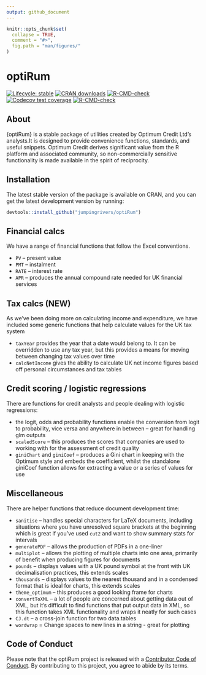 ```yaml
---
output: github_document
---
```


<!-- README.md is generated from README.Rmd. Please edit that file -->

```r
knitr::opts_chunk$set(
  collapse = TRUE,
  comment = "#>",
  fig.path = "man/figures/"
)
```

# optiRum

<!-- badges: start -->
[![Lifecycle: stable](https://img.shields.io/badge/lifecycle-stable-brightgreen.svg)](https://lifecycle.r-lib.org/articles/stages.html#stable)
[![CRAN downloads](https://cranlogs.r-pkg.org/badges/optiRum)](https://cran.rstudio.com/package=optiRum) 
[![R-CMD-check](https://github.com/jumpingrivers/optiRum/workflows/R-CMD-check/badge.svg)](https://github.com/jumpingrivers/optiRum/actions)
[![Codecov test coverage](https://codecov.io/gh/jumpingrivers/optiRum/branch/main/graph/badge.svg)](https://app.codecov.io/gh/jumpingrivers/optiRum?branch=main)
[![R-CMD-check](https://github.com/jumpingrivers/optiRum/actions/workflows/R-CMD-check.yaml/badge.svg)](https://github.com/jumpingrivers/optiRum/actions/workflows/R-CMD-check.yaml)
<!-- badges: end -->


## About
{optiRum} is a stable package of utilities created by Optimum Credit Ltd's analysts.It is designed to provide convenience functions, standards, and useful snippets.  Optimum Credit derives significant value from the R platform and associated community, so non-commercially sensitive functionality is made available in the spirit of reciprocity.

## Installation

The latest stable version of the package is available on CRAN, and you can get the latest development version by running:
```r
devtools::install_github("jumpingrivers/optiRum")
```

## Financial calcs

We have a range of financial functions that follow the Excel conventions.  

* `PV` -- present value
* `PMT` -- instalment
* `RATE` -- interest rate
* `APR` -- produces the annual compound rate needed for UK financial services

## Tax calcs (NEW)

As we've been doing more on calculating income and expenditure, we have included some generic functions that help calculate values for the UK tax system

* `taxYear` provides the year that a date would belong to. It can be overridden to use any tax year, but this provides a means for moving between changing tax values over time
* `calcNetIncome` gives the ability to calculate UK net income figures based off personal circumstances and tax tables

## Credit scoring / logistic regressions

There are functions for credit analysts and people dealing with logistic regressions:

* the logit, odds and probability functions enable the conversion from logit to probability, vice versa and anywhere in between -- great for handling glm outputs
* `scaledScore` -- this produces the scores that companies are used to working with for the assessment of credit quality
* `giniChart` and `giniCoef` -- produces a Gini chart in keeping with the Optimum style and embeds the coefficient, whilst the standalone giniCoef function allows for extracting a value or a series of values for use

## Miscellaneous

There are helper functions that reduce document development time:

* `sanitise` -- handles special characters for LaTeX documents, including situations where you have unresolved square brackets at the beginning which is great if you've used `cut2` and want to show summary stats for intervals
* `generatePDF` -- allows the production of PDFs in a one-liner
* `multiplot` -- allows the plotting of multiple charts into one area, primarily of benefit when producing figures for documents
* `pounds` -- displays values with a UK pound symbol at the front with UK decimalisation practices, this extends scales
* `thousands` -- displays values to the nearest thousand and in a condensed format that is ideal for charts, this extends scales
* `theme_optimum` -- this produces a good looking frame for charts
* `convertToXML` -- a lot of people are concerned about getting data out of XML, but it's difficult to find functions that put output data in XML, so this function takes XML functionality and wraps it neatly for such cases
* `CJ.dt` -- a cross-join function for two data.tables
* `wordwrap` = Change spaces to new lines in a string - great for plotting

## Code of Conduct

Please note that the optiRum project is released with a [Contributor Code of Conduct](http://jumpingrivers.github.io/optiRum/CODE_OF_CONDUCT.html). By contributing to this project, you agree to abide by its terms.
